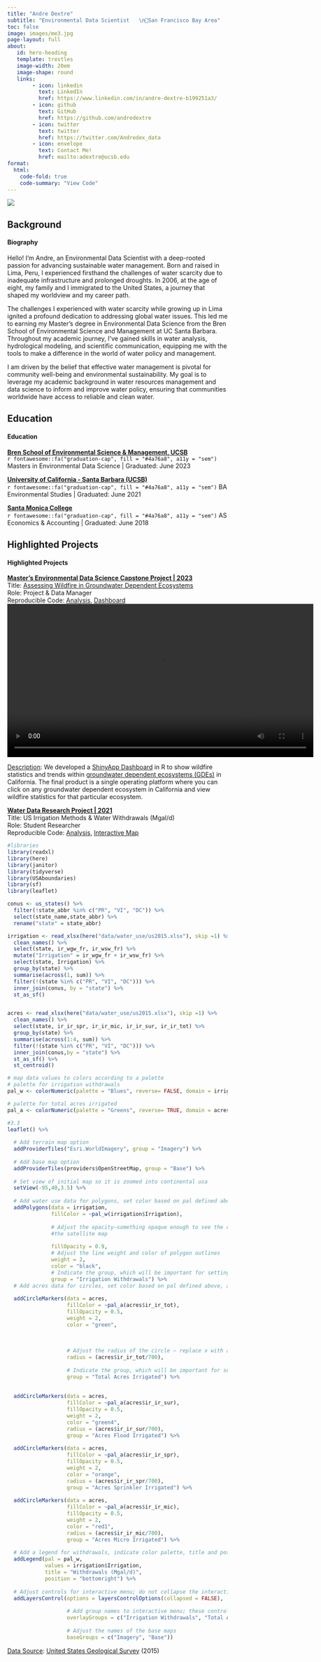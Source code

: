 ```yaml
---
title: "Andre Dextre"
subtitle: "Environmental Data Scientist   \n📍San Francisco Bay Area" 
toc: false
image: images/me3.jpg
page-layout: full
about:
   id: hero-heading
   template: trestles
   image-width: 20em
   image-shape: round
   links:
        - icon: linkedin
          text: LinkedIn
          href: https://www.linkedin.com/in/andre-dextre-b199251a3/
        - icon: github
          text: GitHub
          href: https://github.com/andredextre
        - icon: twitter
          text: twitter
          href: https://twitter.com/Andredex_data
        - icon: envelope
          text: Contact Me!
          href: mailto:adextre@ucsb.edu
format: 
  html: 
    code-fold: true
    code-summary: "View Code"
---
```


![](images/SF_GG_v2.png)

::: panel-tabset

## **Background**

<h4>**Biography**</h4>

Hello! I'm Andre, an Environmental Data Scientist with a deep-rooted passion for advancing sustainable water management. Born and raised in Lima, Peru, I experienced firsthand the challenges of water scarcity due to inadequate infrastructure and prolonged droughts. In 2006, at the age of eight, my family and I immigrated to the United States, a journey that shaped my worldview and my career path.

The challenges I experienced with water scarcity while growing up in Lima ignited a profound dedication to addressing global water issues. This led me to earning my Master’s degree in Environmental Data Science from the Bren School of Environmental Science and Management at UC Santa Barbara. Throughout my academic journey, I've gained skills in water analysis, hydrological modeling, and scientific communication, equipping me with the tools to make a difference in the world of water policy and management.

I am driven by the belief that effective water management is pivotal for community well-being and environmental sustainability. My goal is to leverage my academic background in water resources management and data science to inform and improve water policy, ensuring that communities worldwide have access to reliable and clean water.<br>

## **Education**
<h4>**Education**</h4>

<u>**Bren School of Environmental Science & Management, UCSB**</u><br>
`r fontawesome::fa("graduation-cap", fill = "#4a76a8", a11y = "sem")` Masters in Environmental Data Science \| Graduated: June 2023 <br>

<u>**University of California - Santa Barbara (UCSB)**</u><br>
`r fontawesome::fa("graduation-cap", fill = "#4a76a8", a11y = "sem")` BA Environmental Studies \| Graduated: June 2021

<u>**Santa Monica College**</u><br>
`r fontawesome::fa("graduation-cap", fill = "#4a76a8", a11y = "sem")` AS Economics & Accounting \| Graduated: June 2018

## **Highlighted Projects**
<h4>**Highlighted Projects**</h4>
<h10><b><u>Master's Environmental Data Science Capstone Project \| 2023 </b></u></h10><br> Title: [Assessing Wildfire in Groundwater Dependent Ecosystems](https://bren.ucsb.edu/projects/assessing-how-groundwater-availability-coincides-wildfire-risk)<br> Role: Project & Data Manager <br>
Reproducible Code: [Analysis](https://github.com/gw-wildfire/aquafire), [Dashboard](https://github.com/gw-wildfire/shiny_app) 
![](images/capstone_final.mp4){width="700"}

<U>Description</U>: We developed a [ShinyApp Dashboard](https://shiny.rstudio.com) in R to show wildfire statistics and trends within [groundwater dependent ecosystems (GDEs)](https://www.fs.usda.gov/managing-land/natural-resources/geology/groundwater/groundwater-dependent-ecosystems) in California. The final product is a single operating platform where you can click on any groundwater dependent ecosystem in California and view wildfire statistics for that particular ecosystem. 

<h10><b><u>Water Data Research Project \| 2021 </b></u></h10><br>Title: US Irrigation Methods & Water Withdrawals (Mgal/d)<br> Role: Student Researcher <br>
Reproducible Code: [Analysis](https://github.com/andredextre/Water_Portfolio/blob/main/Water_Data_Portfolio.Rmd), [Interactive Map](https://github.com/andredextre/Water_Portfolio/blob/main/Water_Withdrawal_Map.Rmd) 


```r
#libraries
library(readxl)
library(here)
library(janitor)
library(tidyverse)
library(USAboundaries)
library(sf)
library(leaflet)

conus <- us_states() %>%
  filter(!state_abbr %in% c("PR", "VI", "DC")) %>% 
  select(state_name,state_abbr) %>% 
  rename("state" = state_abbr) 

irrigation <- read_xlsx(here("data/water_use/us2015.xlsx"), skip =1) %>% 
  clean_names() %>% 
  select(state, ir_wgw_fr, ir_wsw_fr) %>% 
  mutate("Irrigation" = ir_wgw_fr + ir_wsw_fr) %>% 
  select(state, Irrigation) %>% 
  group_by(state) %>% 
  summarise(across(1, sum)) %>% 
  filter(!(state %in% c("PR", "VI", "DC"))) %>% 
  inner_join(conus, by = "state") %>% 
  st_as_sf()


acres <- read_xlsx(here("data/water_use/us2015.xlsx"), skip =1) %>% 
  clean_names() %>% 
  select(state, ir_ir_spr, ir_ir_mic, ir_ir_sur, ir_ir_tot) %>% 
  group_by(state) %>% 
  summarise(across(1:4, sum)) %>% 
  filter(!(state %in% c("PR", "VI", "DC"))) %>% 
  inner_join(conus,by = "state") %>%
  st_as_sf() %>% 
  st_centroid()  

# map data values to colors according to a palette
# palette for irrigation withdrawals
pal_w <- colorNumeric(palette = "Blues", reverse= FALSE, domain = irrigation$Irrigation)

# palette for total acres irrigated
pal_a <- colorNumeric(palette = "Greens", reverse= TRUE, domain = acres$ir_ir_tot)

#3.3
leaflet() %>%
  
  # Add terrain map option
  addProviderTiles("Esri.WorldImagery", group = "Imagery") %>%
  
  # Add base map option
  addProviderTiles(providers$OpenStreetMap, group = "Base") %>%
  
  # Set view of initial map so it is zoomed into continental usa
  setView(-95,40,3.5) %>%
  
  # Add water use data for polygons, set color based on pal defined above
  addPolygons(data = irrigation,
              fillColor = ~pal_w(irrigation$Irrigation),
              
              # Adjust the opacity—something opaque enough to see the colors but also allow us to see the land use from
              #the satellite map
              
              fillOpacity = 0.9,
              # Adjust the line weight and color of polygon outlines
              weight = 2,
              color = "black",
              # Indicate the group, which will be important for setting the interactive menu
              group = "Irrigation Withdrawals") %>%
  # Add acres data for circles, set color based on pal defined above, adjust opacity, weight of outline for circle and color of outline for circle
  
  addCircleMarkers(data = acres,
                   fillColor = ~pal_a(acres$ir_ir_tot),
                   fillOpacity = 0.5,
                   weight = 2,
                   color = "green",
                   
                   
                   
                   # Adjust the radius of the circle – replace x with a value that helps show the circles in a way that communicates the data best
                   radius = (acres$ir_ir_tot/700),
                   
                   # Indicate the group, which will be important for setting the interactive menu
                   group = "Total Acres Irrigated") %>%
  
  
  addCircleMarkers(data = acres,
                   fillColor = ~pal_a(acres$ir_ir_sur),
                   fillOpacity = 0.5,
                   weight = 2,
                   color = "green4",
                   radius = (acres$ir_ir_sur/700),
                   group = "Acres Flood Irrigated") %>%
  
  addCircleMarkers(data = acres,
                   fillColor = ~pal_a(acres$ir_ir_spr),
                   fillOpacity = 0.5,
                   weight = 2,
                   color = "orange",
                   radius = (acres$ir_ir_spr/700),
                   group = "Acres Sprinkler Irrigated") %>%
  
  addCircleMarkers(data = acres,
                   fillColor = ~pal_a(acres$ir_ir_mic),
                   fillOpacity = 0.5,
                   weight = 2,
                   color = "red1",
                   radius = (acres$ir_ir_mic/700),
                   group = "Acres Micro Irrigated") %>%
  
  # Add a legend for withdrawals, indicate color palette, title and position
  addLegend(pal = pal_w,
            values = irrigation$Irrigation,
            title = "Withdrawals (Mgal/d)",
            position = "bottomright") %>%
  
  # Adjust controls for interactive menu; do not collapse the interactive menu
  addLayersControl(options = layersControlOptions(collapsed = FALSE),
                   
                   # Add group names to interactive menu; these control the toggle buttons – watch for typos
                   overlayGroups = c("Irrigation Withdrawals", "Total Acres Irrigated", "Acres Flood Irrigated", "Acres Sprinkler Irrigated", "Acres Micro Irrigated"),
                   
                   # Adjust the names of the base maps
                   baseGroups = c("Imagery", "Base"))
```

<U>Data Source</U>: [United States Geological Survey](https://water.usgs.gov/watuse/data/index.html) (2015)


:::

